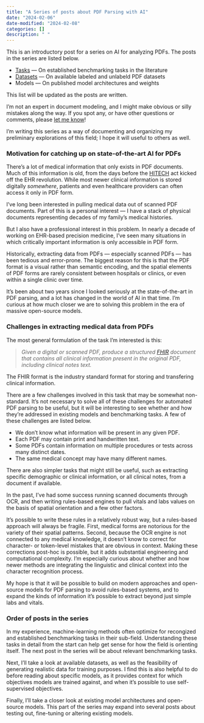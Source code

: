 ```yaml
---
title: "A Series of posts about PDF Parsing with AI"
date: "2024-02-06"
date-modified: "2024-02-08"
categories: []
description: " "
---
```


This is an introductory post for a series on AI for analyzing PDFs. The posts in the series are 
listed below. 

- [Tasks](/blog/posts/pdf-parsing-tasks) &mdash; On established benchmarking tasks in the
literature
- [Datasets](/blog/posts/pdf-parsing-datasets) &mdash; On available labeled and unlabeld
PDF datasets
- Models &mdash; On published model architectures and weights

This list will be updated as the posts are written.

I'm not an expert in document modeling, and I might make obvious or silly mistakes along the way. If
you spot any, or have other questions or comments, please 
<a href="mailto:noamf.ink@proton.me">let me know</a>! 

I'm writing this series as a way of documenting and organizing my preliminary explorations of this
field; I hope it will useful to others as well.

### Motivation for catching up on state-of-the-art AI for PDFs

There's a lot of medical information that only exists in PDF documents. Much of this information is
old, from the days before the 
[HITECH](https://www.hhs.gov/hipaa/for-professionals/special-topics/hitech-act-enforcement-interim-final-rule/index.html)
act kicked off the EHR revolution. While most newer clinical information is stored digitally
_somewhere_, patients and even healthcare providers can often access it only in PDF form.

I've long been interested in pulling medical data out of scanned PDF documents. Part of this is a 
personal interest &mdash; I have a stack of physical documents representing decades of my family's
medical histories. 

But I also have a professional interest in this problem. In nearly a decade of working on EHR-based
precision medicine, I've seen many situations in which critically important information is only
accessible in PDF form.

Historically, extracting data from PDFs &mdash; especially scanned PDFs &mdash; has been tedious and
error-prone. The biggest reason for this is that the PDF format is a visual rather than semantic
encoding, and the spatial elements of PDF forms are rarely consistent between hospitals or clinics,
or even within a single clinic over time.

It's been about two years since I looked seriously at the state-of-the-art in PDF parsing, and a lot
has changed in the world of AI in that time. I'm curious at how much closer we are to solving this
problem in the era of massive open-source models.

### Challenges in extracting medical data from PDFs

The most general formulation of the task I'm interested is this:

> _Given a digital or scanned PDF, produce a structured
[FHIR](https://www.hl7.org/fhir/documentation.html) document that contains all clinical information
present in the original PDF, including clinical notes text._

The FHIR format is the industry standard format for storing and transfering clinical information.

There are a few challenges involved in this task that may be somewhat non-standard. It's not
necessary to solve all of these challenges for automated PDF parsing to be useful, but it will be
interesting to see whether and how they're addressed in existing models and benchmarking tasks. A
few of these challenges are listed below.

- We don't know what information will be present in any given PDF.
- Each PDF may contain print and handwritten text.
- Some PDFs contain information on multiple procedures or tests across many distinct dates.
- The same medical concept may have many different names.

There are also simpler tasks that might still be useful, such as extracting specific demographic
or clinical information, or all clinical notes, from a document if available.

In the past, I've had some success running scanned documents through OCR, and then writing
rules-based engines to pull vitals and labs values on the basis of spatial orientation and a few
other factors. 

It's possible to write these rules in a relatively robust way, but a rules-based approach will
always be fragile. First, medical forms are notorious for the variety of their spatial patterns.
Second, because the OCR engine is not connected to any medical knowledge, it doesn't know to correct
for character- or token-level mistakes that are obvious in context. Making these corrections
post-hoc is possible, but it adds substantial engineering and computational complexity. I'm
especially curious about whether and how newer methods are integrating the linguistic and clinical
context into the character recognition process.

My hope is that it will be possible to build on modern approaches and open-source models for PDF
parsing to avoid rules-based systems, and to expand the kinds of information it's possible to
extract beyond just simple labs and vitals. 

### Order of posts in the series

In my experience, machine-learning methods often optimize for recongized and established
benchmarking tasks in their sub-field. Understanding these tasks in detail from the start can help
get sense for how the field is orienting itself. The next post in the series will be about relevant
benchmarking tasks.

Next, I'll take a look at available datasets, as well as the feasibility of generating realistic
data for training purposes. I find this is also helpful to do before reading about specific models,
as it provides context for which objectives models are trained against, and when it's possible to
use self-supervised objectives.

Finally, I'll take a closer look at existing model architectures and open-source models. This part
of the series may expand into several posts about testing out, fine-tuning or altering existing
models.

